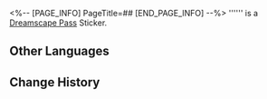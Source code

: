 <%-- [PAGE_INFO]
PageTitle=##
[END_PAGE_INFO] --%>
{{Stub|Location information}}
{{Item Infobox
|id          = 223455
|image       = Dreamscape Pass Sticker .png{{subst:void|<!--$UPLOAD:<<SpriteOutput/ItemFigures/Figure_Testmaterial01.png>-<Dreamscape Pass Sticker .png>-<Item Icons>>-->}}
|type        = Dreamscape Pass Sticker
|invCategory = 
|rarity      = 4
|effect      = 
|description = Digital stickers that can be used to decorate the pages of the Dreamtour Handbook. They come in many different styles.
}}
'''''' is a [[Dreamscape Pass]] Sticker.

==Other Languages==
{{Other Languages
|en   = 
|zhs  = 
|zht  = 
|ja   = 
|ko   = 
|es   = 
|fr   = 
|ru   = 
|th   = 
|vi   = 
|de   = 
|id   = 
|pt   = 
}}

==Change History==
{{Change History|2.1}}